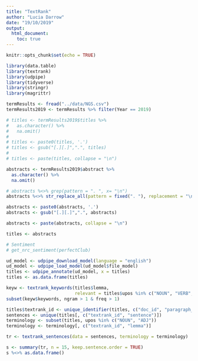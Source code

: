 ```yaml
---
title: "TextRank"
author: "Lucia Darrow"
date: "19/10/2019"
output: 
  html_document:
    toc: true
---
```


```r
knitr::opts_chunk$set(echo = TRUE)
```

```r

library(data.table)
library(textrank)
library(udpipe)
library(tidyverse)
library(stringr)
library(magrittr)
```


```r

termResults <- fread("../data/NGS.csv")
termResults2019 <- termResults %>% filter(Year == 2019)

```


```r

# titles <- termResults2019$titles %>%
#   as.character() %>%
#   na.omit()
# 
# titles <- paste0(titles, '.')
# titles <- gsub("[.][.]",".", titles)
# 
# titles <- paste(titles, collapse = "\n")

abstracts <- termResults2019$abstract %>%
  as.character() %>%
  na.omit()

# abstracts %<>% grep(pattern = ". ", x= "\n")
abstracts %<>% str_replace_all(pattern = fixed(". "), replacement = "\n")

abstracts <- paste0(abstracts, '.')
abstracts <- gsub("[.][.]",".", abstracts)

abstracts <- paste(abstracts, collapse = "\n")

titles <- abstracts

# Sentiment
# get_nrc_sentiment(perfectClub)

ud_model <- udpipe_download_model(language = "english")
ud_model <- udpipe_load_model(ud_model$file_model)
titles <- udpipe_annotate(ud_model, x = titles)
titles <- as.data.frame(titles)

keyw <- textrank_keywords(titles$lemma,
                          relevant = titles$upos %in% c("NOUN", "VERB", "ADJ"))
subset(keyw$keywords, ngram > 1 & freq > 1)

titles$textrank_id <- unique_identifier(titles, c("doc_id", "paragraph_id", "sentence_id"))
sentences <- unique(titles[, c("textrank_id", "sentence")])
terminology <- subset(titles, upos %in% c("NOUN", "ADJ"))
terminology <- terminology[, c("textrank_id", "lemma")]

tr <- textrank_sentences(data = sentences, terminology = terminology)

s <- summary(tr, n = 15, keep.sentence.order = TRUE)
s %<>% as.data.frame()

```